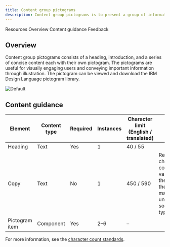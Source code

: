 ```yaml
---
title: Content group pictograms
description: Content group pictograms is to present a group of information, each with a supporting pictogram.
---
```



<ComponentDescription name="Content group pictograms" type="layout" />

<AnchorLinks>

<AnchorLink>Resources</AnchorLink>
<AnchorLink>Overview</AnchorLink>
<AnchorLink>Content guidance</AnchorLink>
<AnchorLink>Feedback</AnchorLink>

</AnchorLinks>

<ResourceLinks name="Content group pictograms" type="layout" />

## Overview

Content group pictograms consists of a heading, introduction, and a series of concise content each with their own pictogram. The pictograms are useful for visually engaging users and conveying important information through illustration. The pictogram can be viewed and download the IBM Design Language pictogram library.

![Default](../../images/pattern/content-group-pictograms/content-group-with-pictograms.jpg)

## Content guidance

| Element        | Content type | Required | Instances | Character limit <br/>(English / translated) | Notes                                                                                                         |
| -------------- | ------------ | -------- | --------- | ------------------------------------------- | ------------------------------------------------------------------------------------------------------------- |
| Heading        | Text         | Yes      | 1         | 40 / 55                                     |                                                                                                               |
| Copy           | Text         | No       | 1         | 450 / 590                                   | Recommended character count may vary based on the intent of the page and may be uncapped for some page types. |
| Pictogram item | Component    | Yes      | 2–6       | –                                           |                                                                                                               |

For more information, see the [character count standards](https://www.ibm.com/standards/carbon/guidelines/content#character-count-standards).

<ComponentFooter name="Content group pictograms" type="layout" />
